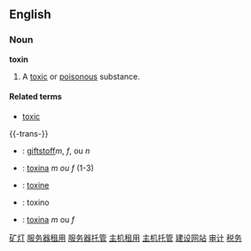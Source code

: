 ==English==
===Noun===
'''toxin'''

# A [[toxic]] or [[poisonous]] substance.

====Related terms====
*[[toxic]]

{{-trans-}}

* {{de}} : [[giftstoff]]'' m'', ''f'',  ou ''n''   
* {{es}} : [[toxina]] ''m ou f'' (1-3)
* {{fr}} : [[toxine]]
* {{io}} : toxino
* {{pt}} : [[toxina]] ''m'' ou ''f''
[http://www.xianliming.com 矿灯]
[http://pdxx.com 服务器租用]
[http://pdxx.com 服务器托管]
[http://pdxx.com 主机租用]
[http://pdxx.com 主机托管]
[http://www.junyuan.com.cn/con_site 建设网站]
[http://www.dotas.com 审计]
[http://www.dotas.com 税务]